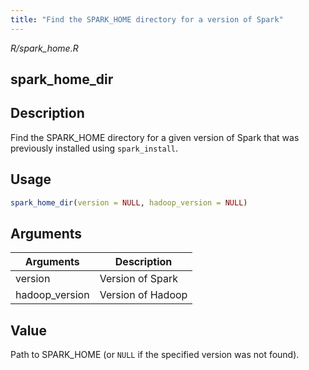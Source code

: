 ```yaml
---
title: "Find the SPARK_HOME directory for a version of Spark"
---
```


*R/spark_home.R*

## spark_home_dir

## Description
Find the SPARK_HOME directory for a given version of Spark that was previously installed using `spark_install`. 


## Usage
```r
spark_home_dir(version = NULL, hadoop_version = NULL) 
```

## Arguments
|Arguments|Description|
|---|---|
| version | Version of Spark |
| hadoop_version | Version of Hadoop |



## Value
Path to SPARK_HOME (or `NULL` if the specified version   was not found). 




